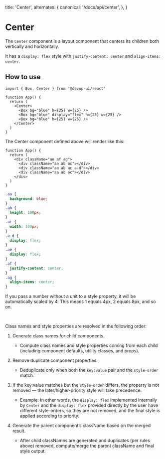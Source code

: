   title: 'Center',
  alternates: {
    canonical: '/docs/api/center',
  },
}

# Center

The `Center` component is a layout component that centers its children both vertically and horizontally.

It has a `display: flex` style with `justify-content: center` and `align-items: center`.

## How to use

```tsx
import { Box, Center } from '@devup-ui/react'

function App() {
  return (
    <Center>
      <Box bg="blue" h={25} w={25} />
      <Box bg="blue" display="flex" h={25} w={25} />
      <Box bg="blue" h={25} w={25} />
    </Center>
  )
}
```

The Center component defined above will render like this:

```tsx
function App() {
  return (
    <div className="ae af ag">
      <div className="aa ab ac"></div>
      <div className="aa ab ac a-d"></div>
      <div className="aa ab ac"></div>
    </div>
  )
}
```

```css
.aa {
  background: blue;
}
.ab {
  height: 100px;
}
.ac {
  width: 100px;
}
.a-d {
  display: flex;
}
.ae {
  display: flex;
}
.af {
  justify-content: center;
}
.ag {
  align-items: center;
}
```

If you pass a number without a unit to a style property, it will be automatically scaled by 4.
This means 1 equals 4px, 2 equals 8px, and so on.

<br />

Class names and style properties are resolved in the following order:

1. Generate class names for child components.
   - Compute class names and style properties coming from each child (including component defaults, utility classes, and props).

2. Remove duplicate component properties.
   - Deduplicate only when both the `key:value` pair and the `style-order` match.

3. If the key:value matches but the `style-order` differs, the property is not removed — the later/higher-priority style will take precedence.
   - Example: In other words, the `display: flex` implemented internally by `Center` and the `display: flex` provided directly by the user have different style-orders, so they are not removed, and the final style is applied according to priority.

4. Generate the parent component’s className based on the merged result.
   - After child classNames are generated and duplicates (per rules above) removed, compute/merge the parent className and final style output.
